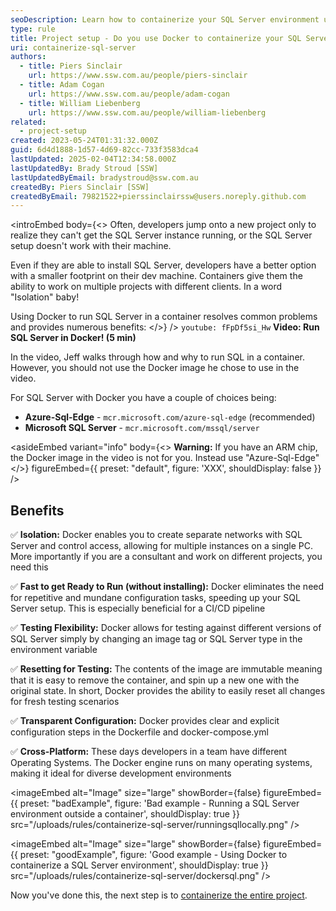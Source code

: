 ```yaml
---
seoDescription: Learn how to containerize your SQL Server environment using Docker for isolated development, faster setups, and cross-platform compatibility.
type: rule
title: Project setup - Do you use Docker to containerize your SQL Server environment?
uri: containerize-sql-server
authors:
  - title: Piers Sinclair
    url: https://www.ssw.com.au/people/piers-sinclair
  - title: Adam Cogan
    url: https://www.ssw.com.au/people/adam-cogan
  - title: William Liebenberg
    url: https://www.ssw.com.au/people/william-liebenberg
related:
  - project-setup
created: 2023-05-24T01:31:32.000Z
guid: 6d4d1888-1d57-4d69-82cc-733f3583dca4
lastUpdated: 2025-02-04T12:34:58.000Z
lastUpdatedBy: Brady Stroud [SSW]
lastUpdatedByEmail: bradystroud@ssw.com.au
createdBy: Piers Sinclair [SSW]
createdByEmail: 79821522+pierssinclairssw@users.noreply.github.com
---
```


<introEmbed
  body={<>
Often, developers jump onto a new project only to realize they can't get the SQL Server instance running, or the SQL Server setup doesn't work with their machine.

Even if they are able to install SQL Server, developers have a better option with a smaller footprint on their dev machine. Containers give them the ability to work on multiple projects with different clients. In a word "Isolation" baby!

Using Docker to run SQL Server in a container resolves common problems and provides numerous benefits:
  </>}
/>
`youtube: fFpDf5si_Hw`
**Video: Run SQL Server in Docker! (5 min)**

In the video, Jeff walks through how and why to run SQL in a container. However, you should not use the Docker image he chose to use in the video.

For SQL Server with Docker you have a couple of choices being:

* **Azure-Sql-Edge** - `mcr.microsoft.com/azure-sql-edge` (recommended)
* **Microsoft SQL Server** - `mcr.microsoft.com/mssql/server`

<asideEmbed
  variant="info"
  body={<>
    **Warning:** If you have an ARM chip, the Docker image in the video is not for you. Instead use "Azure-Sql-Edge"
  </>}
  figureEmbed={{
    preset: "default",
    figure: 'XXX',
    shouldDisplay: false
  }}
/>

## Benefits

✅ **Isolation:** Docker enables you to create separate networks with SQL Server and control access, allowing for multiple instances on a single PC. More importantly if you are a consultant and work on different projects, you need this

✅ **Fast to get Ready to Run (without installing):** Docker eliminates the need for repetitive and mundane configuration tasks, speeding up your SQL Server setup. This is especially beneficial for a CI/CD pipeline

✅ **Testing Flexibility:** Docker allows for testing against different versions of SQL Server simply by changing an image tag or SQL Server type in the environment variable

✅ **Resetting for Testing:** The contents of the image are immutable meaning that it is easy to remove the container, and spin up a new one with the original state. In short, Docker provides the ability to easily reset all changes for fresh testing scenarios

✅ **Transparent Configuration:** Docker provides clear and explicit configuration steps in the Dockerfile and docker-compose.yml

✅ **Cross-Platform:** These days developers in a team have different Operating Systems. The Docker engine runs on many operating systems, making it ideal for diverse development environments

<imageEmbed
  alt="Image"
  size="large"
  showBorder={false}
  figureEmbed={{
    preset: "badExample",
    figure: 'Bad example - Running a SQL Server environment outside a container',
    shouldDisplay: true
  }}
  src="/uploads/rules/containerize-sql-server/runningsqllocally.png"
/>

<imageEmbed
  alt="Image"
  size="large"
  showBorder={false}
  figureEmbed={{
    preset: "goodExample",
    figure: 'Good example - Using Docker to containerize a SQL Server environment',
    shouldDisplay: true
  }}
  src="/uploads/rules/containerize-sql-server/dockersql.png"
/>

Now you've done this, the next step is to [containerize the entire project](/dev-containers).
